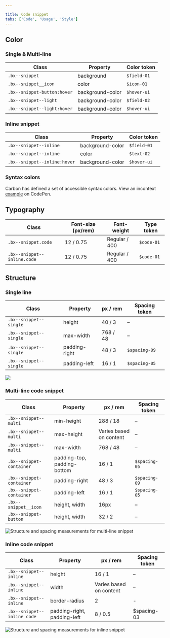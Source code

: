 ```yaml
---

title: Code snippet
tabs: ['Code', 'Usage', 'Style']
---
```


## Color

### Single & Multi-line

| Class                        | Property         | Color token |
| ---------------------------- | ---------------- | ---------- |
| `.bx--snippet`               | background       | `$field-01`  |
| `.bx--snippet__icon`         | color            | `$icon-01`   |
| `.bx--snippet-button:hover`  | background-color | `$hover-ui ` |
| `.bx--snippet--light`        | background-color | `$field-02`  |
| `.bx--snippet--light:hover`  | background-color | `$hover-ui`  |

### Inline snippet

| Class                        | Property         | Color token |
| ---------------------------- | ---------------- | ---------- |
| `.bx--snippet--inline`       | background-color | `$field-01`  |
| `.bx--snippet--inline`       | color            | `$text-02 `  |
| `.bx--snippet--inline:hover` | background-color | `$hover-ui`  |

### Syntax colors

Carbon has defined a set of accessible syntax colors. View an incontext [example](https://codepen.io/team/carbon/full/eKMBLw/) on CodePen.

## Typography

| Class                       | Font-size (px/rem)    | Font-weight   | Type token  |
| --------------------------- | --------------------- | ------------- | ----------- |
| `.bx--snippet.code`         | 12 / 0.75             | Regular / 400 | `$code-01 ` |
| `.bx--snippet--inline.code` | 12 / 0.75             | Regular / 400 | `$code-01 ` |

## Structure

### Single line

| Class                  | Property      | px / rem   | Spacing token |
| ---------------------- | ------------- | ---------- | ------------- |
| `.bx--snippet--single` | height        | 40 / 3     | –             |
| `.bx--snippet--single` | max-width     | 768 / 48   | –             |
| `.bx--snippet--single` | padding-right | 48 / 3     | `$spacing-09` |
| `.bx--snippet--single` | padding-left  | 16 / 1     | `$spacing-05` |

<!-- Not done with spacing but with positioning
|| Spacing: icon & tooltip | 4 | 0.5| -->

<ImageComponent fixed="default" caption="Structure and spacing measurements for code snippet | px / rem">

![](images/code-snippet-style-1.png)

</ImageComponent>

### Multi-line code snippet

| Class                                        | Property                    | px / rem                          | Spacing token |
| -------------------------------------------- | --------------------------- | --------------------------------- | ------------- |
| `.bx--snippet--multi`                        | min-height                  | 288 / 18                          | –             |
| `.bx--snippet--multi`                        | max-height                  | Varies based on content           | –             |
| `.bx--snippet--multi`                        | max-width                   | 768 / 48                          | –             |
| `.bx--snippet-container`                     | padding-top, padding-bottom | 16 / 1                            | `$spacing-05` |
| `.bx--snippet-container`                     | padding-right               | 48 / 3                            | `$spacing-09` |
| `.bx--snippet-container`                     | padding-left                | 16 / 1                            | `$spacing-05` |
| `.bx--snippet__icon`                         | height, width               | 16px                              | –             |
| `.bx--snippet-button`                        | height, width               | 32 / 2                            | –             |

<ImageComponent fixed="default" caption="Structure and spacing measurements for multi-line snippet | px / rem">

![Structure and spacing measurements for multi-line snippet](images/code-snippet-style-2.png)

</ImageComponent>

### Inline code snippet

| Class                       | Property                    | px / rem                | Spacing token |
| --------------------------- | --------------------------- | ----------------------- | ------------- |
| `.bx--snippet--inline`      | height                      | 16 / 1                  | –             |
| `.bx--snippet--inline`      | width                       | Varies based on content | –             |
| `.bx--snippet--inline`      | border-radius               | 2                       | -             |
| `.bx--snippet--inline code` | padding-right, padding-left | 8 / 0.5                 | $spacing-03   |

<ImageComponent fixed="default" caption="Structure and spacing measurements for inline code snippet | px / rem">

![Structure and spacing measurements for inline snippet](images/code-snippet-style-3.png)

</ImageComponent>
